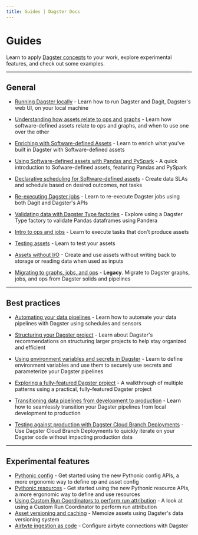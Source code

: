 ```yaml
---
title: Guides | Dagster Docs
---
```


# Guides

Learn to apply [Dagster concepts](/concepts) to your work, explore experimental features, and check out some examples.

---

## General

- [Running Dagster locally](/guides/running-dagster-locally) - Learn how to run Dagster and Dagit, Dagster's web UI, on your local machine

- [Understanding how assets relate to ops and graphs](/guides/dagster/how-assets-relate-to-ops-and-graphs) - Learn how software-defined assets relate to ops and graphs, and when to use one over the other

- [Enriching with Software-defined Assets](/guides/dagster/enriching-with-software-defined-assets) - Learn to enrich what you've built in Dagster with Software-defined assets

- [Using Software-defined assets with Pandas and PySpark](/guides/dagster/software-defined-assets) - A quick introduction to Sofware-defined assets, featuring Pandas and PySpark

- [Declarative scheduling for Software-defined assets](/guides/dagster/scheduling-assets) - Create data SLAs and schedule based on desired outcomes, not tasks

- [Re-executing Dagster jobs](/guides/dagster/re-execution) - Learn to re-execute Dagster jobs using both Dagit and Dagster's APIs

- [Validating data with Dagster Type factories](/guides/dagster/dagster_type_factories) - Explore using a Dagster Type factory to validate Pandas dataframes using Pandera

- [Intro to ops and jobs](/guides/dagster/intro-to-ops-jobs) - Learn to execute tasks that don't produce assets

- [Testing assets](/guides/dagster/testing-assets) - Learn to test your assets

- [Assets without I/O](/guides/dagster/non-argument-deps) - Create and use assets without writing back to storage or reading data when used as inputs

- [Migrating to graphs, jobs, and ops](https://docs.dagster.io/0.15.7/guides/dagster/graph_job_op) - **Legacy**. Migrate to Dagster graphs, jobs, and ops from Dagster solids and pipelines

---

## Best practices

- [Automating your data pipelines](/guides/dagster/automating-pipelines) - Learn how to automate your data pipelines with Dagster using schedules and sensors

- [Structuring your Dagster project](/guides/dagster/recommended-project-structure) - Learn about Dagster's recommendations on structuring larger projects to help stay organized and efficient

- [Using environment variables and secrets in Dagster](/guides/dagster/using-environment-variables-and-secrets) - Learn to define environment variables and use them to securely use secrets and parameterize your Dagster pipelines

- [Exploring a fully-featured Dagster project](/guides/dagster/example_project) - A walkthrough of multiple patterns using a practical, fully-featured Dagster project

- [Transitioning data pipelines from development to production](/guides/dagster/transitioning-data-pipelines-from-development-to-production) - Learn how to seamlessly transition your Dagster pipelines from local development to production

- [Testing against production with Dagster Cloud Branch Deployments](/guides/dagster/branch_deployments) - Use Dagster Cloud Branch Deployments to quickly iterate on your Dagster code without impacting production data

---

## Experimental features

- [Pythonic config](/guides/dagster/pythonic-config) - Get started using the new Pythonic config APIs, a more ergonomic way to define op and asset config
- [Pythonic resources](/guides/dagster/pythonic-resources) - Get started using the new Pythonic resource APIs, a more ergonomic way to define and use resources
- [Using Custom Run Coordinators to perform run attribution](/guides/dagster/run-attribution) - A look at using a Custom Run Coordinator to perform run attribution
- [Asset versioning and caching](/guides/dagster/asset-versioning-and-caching) - Memoize assets using Dagster's data versioning system
- [Airbyte ingestion as code](/guides/dagster/airbyte-ingestion-as-code) - Configure airbyte connections with Dagster

[def]: /guides/dagster/
